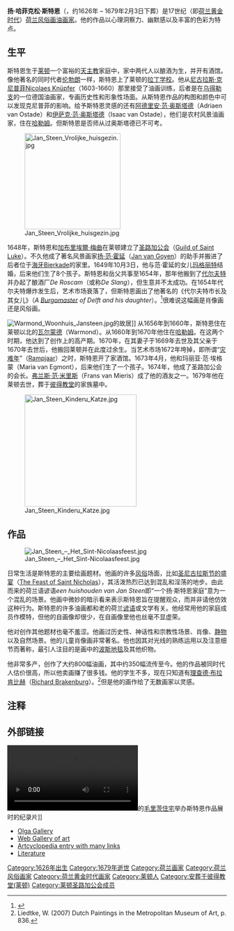 {{Link style|time=2015-12-13T13:42:34+00:00}}
{{For|关于同名轮船|SS Jan Steen}}
{{Infobox artist
| bgcolour      = #6495ED
| name          = 扬·斯特恩
| image         = 1670 Jan Havicksz. Steen - zelfportret.jpg
| imagesize     = 250px
| caption       = 扬·斯特恩自画像 (1670)
| native_name      = Jan Havickszoon Steen
| native_name_lang = nl
| birthname     = Jan Havickszoon Steen
| birthdate     = 1626年
| birthplace      = [[荷兰共和国|荷兰共和国]][[荷兰_(地区)|荷兰]][[莱顿|莱顿]]
| deathdate     = 1679年
| deathplace    = [[荷兰共和国|荷兰共和国]][[荷兰_(地区)|荷兰]][[莱顿|莱顿]]
| nationality   = [[荷兰共和国|荷兰共和国]]
| field         = [[油画|油画]]
| training      = [[尼古拉斯·克尼普菲|尼古拉斯·克尼普菲]][[:nl:Nicolaes_Knüpfer|Nicolaes Knüpfer]]
| movement      = [[荷兰黄金时代油画|荷兰黄金时代油画]][[:en:Dutch_Golden_Age_painting|Dutch Golden Age painting]]
| works         = 
| patrons       = 
| influenced by = 
| influenced    = 
}}
'''扬·哈菲克松·斯特恩'''（{{lang-nl|Jan Havickszoon Steen}}，约1626年 – 1679年2月3日下葬）是17世纪（即[[荷兰黄金时代|荷兰黄金时代]]）[[荷兰|荷兰]][[风俗画|风俗画]][[油画|油画家]]。他的作品以心理洞察力、幽默感以及丰富的色彩为特点。

==生平==
斯特恩生于[[莱顿|莱顿]]一个富裕的[[天主教|天主教]]家庭中，家中两代人以酿酒为生，并开有酒馆。像他著名的同时代者[[伦勃朗|伦勃朗]]一样，斯特恩上了莱顿的[[拉丁学校_(莱顿)|拉丁学校]]。他从[[尼古拉斯·克尼普菲|尼古拉斯·克尼普菲]][[:nl:Nicolaes_Knüpfer|Nicolaes Knüpfer]]（1603-1660）那里接受了油画训练，后者是在[[乌得勒支|乌得勒支]]的一位德国油画家，专画历史性和形象性场面。从斯特恩作品的构图和颜色中可以发现克尼普菲的影响。给予斯特恩灵感的还有[[阿德里安·范·奥斯塔德|阿德里安·范·奥斯塔德]]（Adriaen van Ostade）和[[伊萨克·范·奥斯塔德|伊萨克·范·奥斯塔德]]（Isaac van Ostade），他们是农村风景油画家，住在[[哈勒姆|哈勒姆]]。但斯特恩是否师从过奥斯塔德已不可考。

[[File:Jan_Steen_Vrolijke_huisgezin.jpg|220x220px]]

1648年，斯特恩和[[加布里埃爾·梅曲|加布里埃爾·梅曲]]在莱顿建立了[[圣路加公会|圣路加公会]]（[[:en:Guild_of_Saint_Luke|Guild of Saint Luke]]）。不久他成了著名风景画家[[扬·范·霍延|扬·范·霍延]]（[[:en:Jan_van_Goyen|Jan van Goyen]]）的助手并搬进了后者位于[[海牙|海牙]]Bierkade的家里。1649年10月3日，他与范·霍延的女儿[[玛格丽特|玛格丽特]]结婚，后来他们生了8个孩子。斯特恩和岳父共事至1654年，那年他搬到了[[代尔夫特|代尔夫特]]并办起了酿酒厂''De Roscam''（或称''De Slang''），但生意并不太成功。在1654年代尔夫特爆炸发生后，艺术市场衰落了，但斯特恩画出了他著名的《代尔夫特市长及其女儿》（''A [[Burgomaster|Burgomaster]] of Delft and his daughter''）。<ref>{{Cite web |url=http://www.rijksmuseum.nl/steen?lang=en |title=存档副本 |access-date=2011-06-08 |archive-url=https://web.archive.org/web/20110608045622/http://www.rijksmuseum.nl/steen?lang=en |archive-date=2011-06-08 |dead-url=yes }}</ref>很难说这幅画是肖像画还是风俗画。

[[File:Warmond_Woonhuis_Jansteen.jpg|thumb]]的故居]]
从1656年到1660年，斯特恩住在莱顿以北的[[瓦尔蒙德|瓦尔蒙德]]（Warmond）。从1660年到1670年他住在[[哈勒姆|哈勒姆]]。在这两个时期，他达到了创作上的高产期。1670年，在其妻子于1669年去世及其父亲于1670年去世后，他搬回莱顿并在此度过余生。当艺术市场1672年垮掉，即所谓“[[灾难年|灾难年]]”（[[:nl:Rampjaar|Rampjaar]]）之时，斯特恩开了家酒馆。1673年4月，他和玛丽亚·范·埃格蒙（Maria van Egmont），后来他们生了一个孩子。1674年，他成了圣路加公会的会长。[[弗兰斯·范·米里斯|弗兰斯·范·米里斯]]（Frans van Mieris）成了他的酒友之一。1679年他在莱顿去世，葬于[[彼得教堂_(莱顿)|彼得教堂]]的家族墓中。

[[File:Jan_Steen_Kinderu_Katze.jpg|257x257px]]

==作品==

[[File:Jan_Steen_–_Het_Sint-Nicolaasfeest.jpg|thumb]]

日常生活是斯特恩的主要绘画题材。他画的许多[[风俗画|风俗]]场面，比如[[圣尼古拉斯节的盛宴|圣尼古拉斯节的盛宴]]（[[:en:The_Feast_of_Saint_Nicholas|The Feast of Saint Nicholas]]），其活泼热烈已达到混乱和淫荡的地步。由此而来的荷兰语谚语''een huishouden van Jan Steen''即“一个扬·斯特恩家庭”意为一个混乱的场景。他画中微妙的暗示看来表示斯特恩旨在提醒观众，而并非请他仿效这种行为。斯特恩的许多油画都和老的荷兰[[谚语|谚语]]或文学有关。他经常用他的家庭成员作模特，但他的自画像却很少，在自画像里他也丝毫不显虚荣。

他对创作其他题材也毫不羞涩。他画过历史性、神话性和宗教性场景、肖像、[[静物|静物]]以及自然场景。他的儿童肖像画非常著名。他也因其对光线的熟练运用以及注意细节而著称，最引人注目的是画中的[[波斯地毯|波斯地毯]]及其他织物。

他非常多产，创作了大约800幅油画，其中约350幅流传至今。他的作品被同时代人估价很高，所以他卖画赚了很多钱。他的学生不多，现在只知道有[[理查德·布拉肯比赫|理查德·布拉肯比赫]]（[[:nl:Richard_Brakenburgh|Richard Brakenburg]]）。<ref>Liedtke, W. (2007) Dutch Paintings in the Metropolitan Museum of Art, p. 836.</ref>但是他的画作给了无数画家以灵感。

==注释==
{{reflist}}

==外部链接==
{{commons|Jan Steen}}
[[File:Jan_Steen-tentoonstelling_in_Den_Haag_Weeknummer_58-52_-_Open_Beelden_-_31082.ogv|left]]的[[毛里茨住宅|毛里茨住宅]]举办斯特恩作品展时的纪录片]]
*[http://www.abcgallery.com/S/steen/steen.html Olga Gallery] {{Wayback|url=http://www.abcgallery.com/S/steen/steen.html |date=20181015184506 }}
*[https://web.archive.org/web/20030225011431/http://gallery.euroweb.hu/html/s/steen/ Web Gallery of art]
*[http://www.artcyclopedia.com/artists/steen_jan.html Artcyclopedia entry with many links] {{Wayback|url=http://www.artcyclopedia.com/artists/steen_jan.html |date=20090226232524 }}
*[http://www.virtual-history.com/person.php?personid=101 Literature] {{Wayback|url=http://www.virtual-history.com/person.php?personid=101 |date=20090115015751 }}

{{Authority control}}
{{DEFAULTSORT:Steen, Jan}}
[[Category:1626年出生|Category:1626年出生]]
[[Category:1679年逝世|Category:1679年逝世]]
[[Category:荷兰画家|Category:荷兰画家]]
[[Category:荷兰风俗画家|Category:荷兰风俗画家]]
[[Category:荷兰黄金时代画家|Category:荷兰黄金时代画家]]
[[Category:莱顿人|Category:莱顿人]]
[[Category:安葬于彼得教堂(莱顿)|Category:安葬于彼得教堂(莱顿)]]
[[Category:莱顿圣路加公会成员|Category:莱顿圣路加公会成员]]